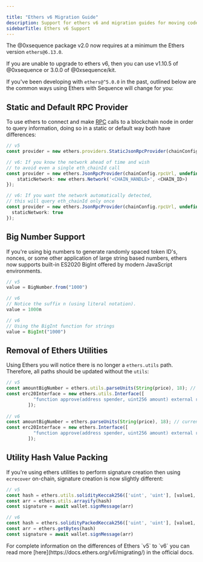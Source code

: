 ```yaml
---

title: "Ethers v6 Migration Guide"
description: Support for ethers v6 and migration guides for moving code from ethers v5 to v6
sidebarTitle: Ethers v6 Support
---
```




The @0xsequence package v2.0 now requires at a minimum the Ethers version `ethers@6.13.0`.

<Note>
If you are unable to upgrade to ethers v6, then you can use v1.10.5 of @0xsequence or 3.0.0 of @0xsequence/kit.
</Note>

If you've been developing with `ethers@^5.0.0` in the past, outlined below are the common ways using Ethers with Sequence will change for you:

## Static and Default RPC Provider
To use ethers to connect and make [RPC](https://en.wikipedia.org/wiki/Remote_procedure_call) calls to a blockchain node in order to query information, doing so in a static or default way both have differences:

```typescript provider.ts
// v5
const provider = new ethers.providers.StaticJsonRpcProvider(chainConfig.rpcUrl);

// v6: If you know the network ahead of time and wish
// to avoid even a single eth_chainId call
const provider = new ethers.JsonRpcProvider(chainConfig.rpcUrl, undefined, {
	staticNetwork: new ethers.Network('<CHAIN_HANDLE>', <CHAIN_ID>)
});

// v6: If you want the network automatically detected,
// this will query eth_chainId only once
const provider = new ethers.JsonRpcProvider(chainConfig.rpcUrl, undefined, {
  staticNetwork: true
});
```

## Big Number Support
If you're using big numbers to generate randomly spaced token ID's, nonces, or some other application of large string based numbers, ethers now supports built-in ES2020 BigInt offered by modern JavaScript environments.

```typescript bigNumber.ts
// v5
value = BigNumber.from("1000")

// v6 
// Notice the suffix n (using literal notation).
value = 1000n

// v6 
// Using the BigInt function for strings
value = BigInt("1000")
```

## Removal of Ethers Utilities
Using Ethers you will notice there is no longer a `ethers.utils` path. Therefore, all paths should be updated without the `utils`:

```typescript contract_parameters.ts
// v5
const amountBigNumber = ethers.utils.parseUnits(String(price), 18); // currency price based on correct decimals for token contract
const erc20Interface = new ethers.utils.Interface([
          "function approve(address spender, uint256 amount) external returns (bool)"
        ]);
        
// v6
const amountBigNumber = ethers.parseUnits(String(price), 18); // currency price based on correct decimals for token contract
const erc20Interface = new ethers.Interface([
          "function approve(address spender, uint256 amount) external returns (bool)"
        ]);
```

## Utility Hash Value Packing

If you're using ethers utilities to perform signature creation then using `ecrecover` on-chain, signature creation is now slightly different:

```typescript signature_creation.ts
// v5
const hash = ethers.utils.solidityKeccak256(['uint', 'uint'], [value1, blockNumber])
const arr = ethers.utils.arrayify(hash)
const signature = await wallet.signMessage(arr)

// v6
const hash = ethers.solidityPackedKeccak256(['uint', 'uint'], [value1, blockNumber])
const arr = ethers.getBytes(hash)
const signature = await wallet.signMessage(arr)
```

<Tip>
For complete information on the differences of Ethers `v5` to `v6` you can read more [here](https://docs.ethers.org/v6/migrating/) in the official docs.
</Tip>